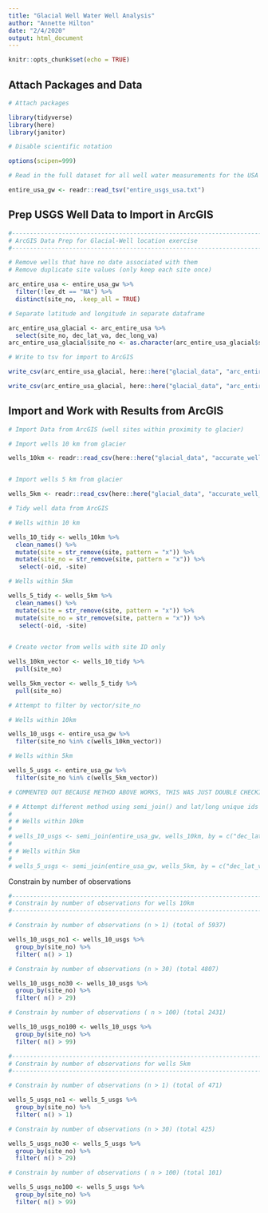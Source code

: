 ```yaml
---
title: "Glacial Well Water Well Analysis"
author: "Annette Hilton"
date: "2/4/2020"
output: html_document
---
```


```r
knitr::opts_chunk$set(echo = TRUE)
```

## Attach Packages and Data 

```r
# Attach packages 

library(tidyverse)
library(here)
library(janitor)

# Disable scientific notation 

options(scipen=999)

```

```r
# Read in the full dataset for all well water measurements for the USA 

entire_usa_gw <- readr::read_tsv("entire_usgs_usa.txt")

```

## Prep USGS Well Data to Import in ArcGIS 

```r
#----------------------------------------------------------------------------------
# ArcGIS Data Prep for Glacial-Well location exercise 
#----------------------------------------------------------------------------------

# Remove wells that have no date associated with them 
# Remove duplicate site values (only keep each site once) 

arc_entire_usa <- entire_usa_gw %>% 
  filter(!lev_dt == "NA") %>% 
  distinct(site_no, .keep_all = TRUE) 

# Separate latitude and longitude in separate dataframe

arc_entire_usa_glacial <- arc_entire_usa %>% 
  select(site_no, dec_lat_va, dec_long_va)
arc_entire_usa_glacial$site_no <- as.character(arc_entire_usa_glacial$site_no)

# Write to tsv for import to ArcGIS 

write_csv(arc_entire_usa_glacial, here::here("glacial_data", "arc_entire_usa_glacial.txt"))

write_csv(arc_entire_usa_glacial, here::here("glacial_data", "arc_entire_usa_glacial.csv"))


```



## Import and Work with Results from ArcGIS 

```r
# Import Data from ArcGIS (well sites within proximity to glacier) 

# Import wells 10 km from glacier

wells_10km <- readr::read_csv(here::here("glacial_data", "accurate_well_data", "wells_10km.txt"))


# Import wells 5 km from glacier 

wells_5km <- readr::read_csv(here::here("glacial_data", "accurate_well_data", "wells_5km.txt"))

```

```r
# Tidy well data from ArcGIS 

# Wells within 10 km 

wells_10_tidy <- wells_10km %>% 
  clean_names() %>% 
  mutate(site = str_remove(site, pattern = "x")) %>% 
  mutate(site_no = str_remove(site, pattern = "x")) %>% 
   select(-oid, -site) 

# Wells within 5km

wells_5_tidy <- wells_5km %>% 
  clean_names() %>% 
  mutate(site = str_remove(site, pattern = "x")) %>% 
  mutate(site_no = str_remove(site, pattern = "x")) %>% 
   select(-oid, -site)
 
```

```r
# Create vector from wells with site ID only 

wells_10km_vector <- wells_10_tidy %>% 
  pull(site_no)

wells_5km_vector <- wells_5_tidy %>% 
  pull(site_no)
```

```r
# Attempt to filter by vector/site_no

# Wells within 10km 

wells_10_usgs <- entire_usa_gw %>%
  filter(site_no %in% c(wells_10km_vector))

# Wells within 5km 

wells_5_usgs <- entire_usa_gw %>%
  filter(site_no %in% c(wells_5km_vector))


```

```r
# COMMENTED OUT BECAUSE METHOD ABOVE WORKS, THIS WAS JUST DOUBLE CHECKING 

# # Attempt different method using semi_join() and lat/long unique ids 
# 
# # Wells within 10km 
# 
# wells_10_usgs <- semi_join(entire_usa_gw, wells_10km, by = c("dec_lat_va", "dec_long_va"))
# 
# # Wells within 5km 
# 
# wells_5_usgs <- semi_join(entire_usa_gw, wells_5km, by = c("dec_lat_va", "dec_long_va"))
```

Constrain by number of observations 

```r
#--------------------------------------------------------------------------
# Constrain by number of observations for wells 10km 
#--------------------------------------------------------------------------

# Constrain by number of observations (n > 1) (total of 5937)

wells_10_usgs_no1 <- wells_10_usgs %>%
  group_by(site_no) %>%
  filter( n() > 1)

# Constrain by number of observations (n > 30) (total 4807)

wells_10_usgs_no30 <- wells_10_usgs %>%
  group_by(site_no) %>%
  filter( n() > 29)

# Constrain by number of observations ( n > 100) (total 2431)

wells_10_usgs_no100 <- wells_10_usgs %>%
  group_by(site_no) %>%
  filter( n() > 99)

```

```r
#---------------------------------------------------------------------------
# Constrain by number of observations for wells 5km
#---------------------------------------------------------------------------

# Constrain by number of observations (n > 1) (total of 471)

wells_5_usgs_no1 <- wells_5_usgs %>%
  group_by(site_no) %>%
  filter( n() > 1)

# Constrain by number of observations (n > 30) (total 425)

wells_5_usgs_no30 <- wells_5_usgs %>%
  group_by(site_no) %>%
  filter( n() > 29)

# Constrain by number of observations ( n > 100) (total 101)

wells_5_usgs_no100 <- wells_5_usgs %>%
  group_by(site_no) %>%
  filter( n() > 99)

```

